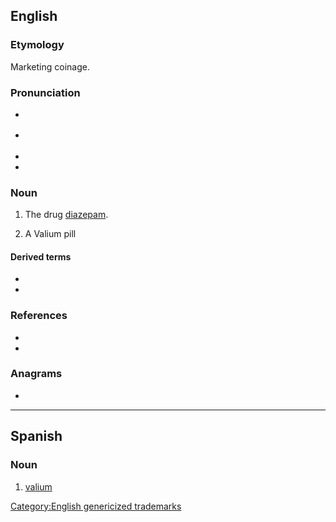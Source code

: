 {{also|valium}}
==English==

===Etymology===
Marketing coinage. {{rfe|en}}

===Pronunciation===
* {{a|RP}} {{IPA|en|/ˈvæl.i.əm/}}
* {{a|GA}} {{IPA|en|/ˈvæl.i.əm/|/ˈvæl.jəm/}}
* {{rhymes|en|æliəm}}
* {{audio|en|LL-Q1860 (eng)-Vealhurl-Valium.wav|Audio (RP)}}

===Noun===
{{en-noun|~}}

# {{lb|en|trademark|pharmaceutical drug}} The drug [[diazepam]].
#: {{cot|en|Librium}}
# A Valium pill

====Derived terms====
* {{l|en|val}}
* {{l|en|Valiumed}}

===References===
* {{R:Lexico}}
* {{R:Merriam-Webster Online}}

===Anagrams===
* {{anagrams|en|a=ailmuv|maulvi}}

[[Category:English genericized trademarks]]

----

==Spanish==

===Noun===
{{es-noun|m}}

# [[valium]]